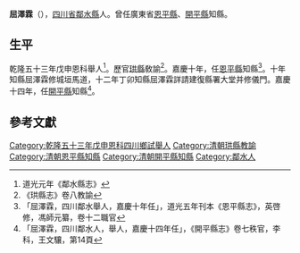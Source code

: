 {{明清人物信息框
| 姓名 = 屈澤霖
| 原名 = 
| 圖片名稱=  
| 圖片大小 = 220px
| 圖片說明 =  
| 最高職務 = 廣東[[恩平縣|恩平縣]]、[[開平縣|開平縣]]知縣
| 國家 = 大清
| 爵位 =
| 籍貫 = [[四川省|四川省]][[鄰水縣|鄰水縣]]
| 族裔 =  
| 旗籍 =  
| 字號 = 
| 諡號 = 
| 出生日期 = 
| 出生地點 =
| 逝世日期 =  
| 逝世地點 = 
| 墓葬 = 
| 配偶 =  
| 親屬 =   
| 出身 = 
*  乾隆五十三年戊申恩科舉人出身
| 經歷 = 
| 著作 = 
}}
'''屈澤霖'''（{{bd|？年||？年||catIdx=}}），[[四川省|四川省]][[鄰水縣|鄰水縣]]人。曾任廣東省[[恩平縣|恩平縣]]、[[開平縣|開平縣]]知縣。

== 生平 ==
乾隆五十三年戊申恩科舉人<ref>道光元年《鄰水縣志》</ref>。歷官[[珙縣|珙縣]]敎諭<ref>《珙縣志》卷八教諭</ref>。嘉慶十年，任[[恩平縣|恩平縣]]知縣<ref>「屈澤霖，四川鄰水舉人，嘉慶十年任」，道光五年刊本《恩平縣志》，英啓修，馮師元纂，卷十二職官</ref>。十年知縣屈澤霖修城垣馬道，十二年丁卯知縣屈澤霖詳請建復縣署大堂并修儀門。嘉慶十四年，任[[開平縣|開平縣]]知縣<ref>「屈澤霖，四川鄰水人，舉人，嘉慶十四年任」，《開平縣志》卷七秩官，李科，王文驤，第14頁</ref>。

==參考文獻==
{{reflist}}
{{清朝人物小作品}}
[[Category:乾隆五十三年戊申恩科四川鄉試舉人|Category:乾隆五十三年戊申恩科四川鄉試舉人]]
[[Category:清朝珙縣教諭|Category:清朝珙縣教諭]]
[[Category:清朝恩平縣知縣|Category:清朝恩平縣知縣]]
[[Category:清朝開平縣知縣|Category:清朝開平縣知縣]]
[[Category:鄰水人|Category:鄰水人]]
